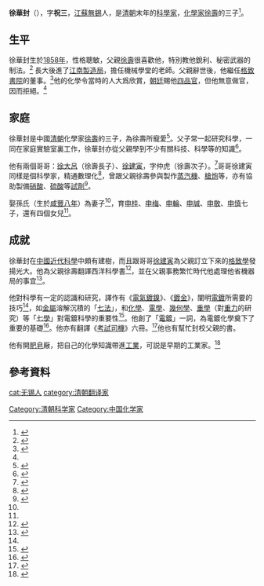 {{Infobox_Person
| name =徐華封
|image=
|box_width=150px
|occupation= 科學家、發明家
| period = 19世纪 
|birth_name=
| other_names =
| Sex = 男
|birth_date= {{birth date|df=yes|1858|4|22}}
|birth_place= 大清[[江苏|江苏]][[无锡|无锡]]
|death_date= 不詳
|death_place= 
| nationality =
| residence = 
| party = 
| religion = 
| spouse = 
| relatives =父親：徐壽
|education= 
| past 
| work = 《電氣鍍鎳》
|awards= 
}}
'''徐華封'''（{{bd|1858年||1928年？}}），字'''祝三'''，[[江蘇|江蘇]][[無錫|無錫]]人，是[[清朝|清朝]]末年的[[科學家|科學家]]，[[化學家|化學家]][[徐壽|徐壽]]的三子<ref>{{Cite book|title=中国近代科学先驱徐寿父子研究|last=中国科学技术史学会技术史专业委员会、中国化学会、徐寿研究会、船史研究会、中国兵工史编审委员会等单位的学者和徐寿后裔徐星女士|first=中国近代科学先驱徐寿父子研究|publisher=清华大学出版社|year=1998年10月|isbn=|location=|pages=}}</ref>。

==生平==
徐華封生於[[1858年|1858年]]，性格聰敏，父親[[徐壽|徐壽]]很喜歡他，特別教他銳利、秘密武器的制法。<ref>{{Cite book|title=清史稿|last=張廷玉等|first=清史稿·徐壽傳（附錄）publisher=清史館|year=1927年|isbn=|location=|pages=}}</ref>
{{Cquote|'''華封，字祝三。性敏，為父所愛，秘說精器多授之，以製造為治生。
'''|清史稿·徐壽傳（節錄）}}
長大後進了[[江南製造局|江南製造局]]，擔任機械學堂的老師。父親辭世後，他繼任[[格致書院|格致書院]]的董事。<ref name="#1">{{Cite book|title=徐寿父子与中国早期电镀|last=周金保
|first=徐华封对中国电镀的贡献|publisher=电镀与精饰|year=1997年11月|isbn=|location=|pages=}}</ref>他的化學令當時的人大爲欣賞，[[朝廷|朝廷]]賜他[[四品官|四品官]]，但他無意做官，因而拒絕。<ref name="#1"/>

==家庭==
徐華封是中國[[清朝|清朝]]化學家[[徐壽|徐壽]]的三子，為徐壽所寵愛<ref>{{Cite web|title=徐华封|url=https://www.cidianwang.com/lishi/renwu/9/37939bp.htm|accessdate=|author=|date=|format=|publisher=辭典網|language=中文}}</ref>。父子常一起研究科學，一同在家庭實驗室裏工作，徐華封亦從父親學到不少有關科技、科學等的知識<ref name="#2">{{Cite book|title=纪念我国近代化学启蒙者徐寿逝世一百周年|last=劉樹楷|first=纪念我国近代化学启蒙者徐寿逝世一百周年|publisher=無錫輕工業學院學報|year=1984年|isbn=|location=|pages=}}</ref>。

他有兩個哥哥：[[徐大呂|徐大呂]]（徐壽長子）、[[徐建寅|徐建寅]]，字仲虎（徐壽次子）。<ref name="#3">{{Cite book|title=锡山徐氏宗谱|last=徐国钧|first=锡山徐氏宗谱|publisher=|year=民国十八年(1929）|isbn=|location=江苏无锡|pages=}}</ref>哥哥徐建寅同樣是個科學家，精通數理化<ref>{{Cite web|title=徐建寅|url=https://sou-yun.cn/PoemIndex.aspx?dynasty=Qing&author=62852|accessdate=|author=|date=|format=|publisher=搜韻|language=中文}}</ref>，曾跟父親徐壽參與製作[[蒸汽機|蒸汽機]]、[[槍炮|槍炮]]等，亦有協助製備[[硝酸|硝酸]]、[[硫酸|硫酸]]等[[試劑|試劑]]<ref>{{Cite web|title=徐建寅|url=http://www.shtong.gov.cn/Newsite/node2/node2245/node65059/node65069/node65117/node65123/userobject1ai60047.html|accessdate=|author=|date=2003/10/22 9:07:10|format=|publisher=上海市地方志辦公室|language=中文|archive-date=2016-06-27|archive-url=https://web.archive.org/web/20160627183846/http://www.shtong.gov.cn/Newsite/node2/node2245/node65059/node65069/node65117/node65123/userobject1ai60047.html}}</ref>。

娶孫氏（生於[[咸豐八年|咸豐八年]]）為妻子<ref name="#2"/>，育[[申桂|申桂]]、[[申梅|申梅]]、[[申輪|申輪]]、[[申誠|申誠]]、[[申敬|申敬]]、[[申慎|申慎]]七子，還有四個女兒<ref name="#3"/>。

==成就==
徐華封在[[中國近代科學|中國近代科學]]中頗有建樹，而且跟哥哥[[徐建寅|徐建寅]]為父親訂立下來的[[格致學|格致學]]發揚光大。他為父親徐壽翻譯西洋科學書<ref>{{Cite web|title=徐华封|url=http://www.bookinlife.net/gallery--n,%E5%BE%90%E5%8D%8E%E5%B0%81-index.html|accessdate=|author=|date=|format=|publisher=|language=中文|archive-date=2021-09-12|archive-url=https://web.archive.org/web/20210912013507/http://www.bookinlife.net/gallery--n,%E5%BE%90%E5%8D%8E%E5%B0%81-index.html}}</ref>，並在父親事務繁忙時代他處理他省機器局的事宜<ref>{{Cite book|title=山東、四川仿設機器局，爭延聘壽主其事，以譯書事尤急，皆謝不往，而使其子建寅、華封代行。|last=張廷玉等|first=清史稿|publisher=清史館|year=1927年|isbn=|location=|pages=}}</ref>。

他對科學有一定的認識和研究，譯作有《[[電氣鍍鎳|電氣鍍鎳]]》、《[[鍍金|鍍金]]》，闡明[[電鍍|電鍍]]所需要的技巧<ref name="#1"/>，如[[金屬|金屬]]溶解沉積的「[[七法|七法]]」，和[[化學|化學]]、[[電學|電學]]、[[幾何學|幾何學]]、[[重學|重學]]（對[[重力|重力]]的研究）等「[[七學|七學]]」對電鍍科學的重要性<ref>{{Cite book|title=西艺知新卷 十五至卷 十 八|last=徐華封|first=鍍金|publisher=清史館|year=光緒十年|isbn=|location=|pages=}}</ref>。他創了「[[電鍍|電鍍]]」一詞，為電鍍化學奠下了重要的基礎<ref>{{Cite web|title=中國電鍍一詞源流攷 |url=http://www.lichang.cn/Frms/contents.asp?boardid=18&id=409|accessdate=|author=|date=|format=|publisher=|language=中文}}</ref>。他亦有翻譯《[[考試司機|考試司機]]》六冊。<ref>{{Cite book|title=梁溪旅稿|last=李法章
|first=梁溪旅稿|publisher=無錫人成公司代印|year=1921年|isbn=|location=|pages=}}</ref>他也有幫忙封校父親的書。

他有開[[肥皂|肥皂]]厰，把自己的化學知識帶進[[工業|工業]]，可説是早期的工業家。<ref>{{Cite book|title=中國化學史論文集|last=袁翰青
|first=中國化學史論文集|publisher=三聯書店|year=1956年|isbn=|location=北京|pages=}}</ref>

==參考資料==
{{Reflist}}

{{normdaten}}
{{DEFAULTSORT:xu huafeng}}
[[cat:无锡人|cat:无锡人]]
[[Category:清朝科学家|Category:清朝科学家]]
[[Category:中国化学家|Category:中国化学家]]
[[category:清朝翻译家|category:清朝翻译家]]